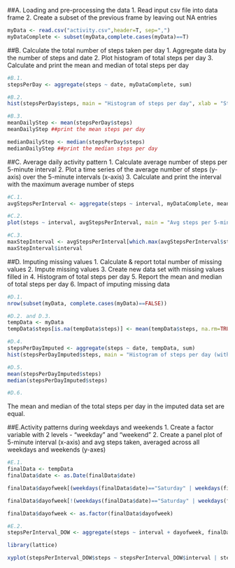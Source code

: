 

##A. Loading and pre-processing the data
1. Read input csv file into data frame 
2. Create a subset of the previous frame by leaving out NA entries 

```r
myData <- read.csv("activity.csv",header=T, sep=",")
myDataComplete <- subset(myData,complete.cases(myData)==T)
```

##B. Calculate the total number of steps taken per day 
1. Aggregate data by the number of steps and date 
2. Plot histogram of total steps per day
3. Calculate and print the mean and median of total steps per day

```r
#B.1.
stepsPerDay <- aggregate(steps ~ date, myDataComplete, sum)

#B.2.
hist(stepsPerDay$steps, main = "Histogram of steps per day", xlab = "Steps per day", col = "grey")

#B.3.
meanDailyStep <- mean(stepsPerDay$steps)
meanDailyStep ##print the mean steps per day

medianDailyStep <- median(stepsPerDay$steps)
medianDailyStep ##print the median steps per day

```

##C. Average daily activity pattern
1. Calculate average number of steps per 5-minute interval
2. Plot a time series of the average number of steps (y-axis) over the 5-minute intervals (x-axis)
3. Calculate and print the interval with the maximum average number of steps

```r
#C.1.
avgStepsPerInterval <- aggregate(steps ~ interval, myDataComplete, mean)

#C.2.
plot(steps ~ interval, avgStepsPerInterval, main = "Avg steps per 5-minute interval", xlab = "Interval", ylab="Steps", type="l", col = "blue")

#C.3.
maxStepInterval <- avgStepsPerInterval[which.max(avgStepsPerInterval$steps),]
maxStepInterval$interval

```

##D. Imputing missing values
1. Calculate & report total number of missing values
2. Impute missing values 
3. Create new data set with missing values filled in
4. Histogram of total steps per day
5. Report the mean and median of total steps per day
6. Impact of imputing missing data

```r
#D.1.
nrow(subset(myData, complete.cases(myData)==FALSE))

#D.2. and D.3.
tempData <- myData
tempData$steps[is.na(tempData$steps)] <- mean(tempData$steps, na.rm=TRUE)

#D.4.
stepsPerDayImputed <- aggregate(steps ~ date, tempData, sum)
hist(stepsPerDayImputed$steps, main = "Histogram of steps per day (with imputed NA values)", xlab = "Steps per day", col = "grey")

#D.5.
mean(stepsPerDayImputed$steps)
median(stepsPerDayImputed$steps)

#D.6.

```

The mean and median of the total steps per day in the imputed data set are equal.  

##E.Activity patterns during weekdays and weekends
1. Create a factor variable with 2 levels - "weekday" and "weekend"
2. Create a panel plot of 5-minute interval (x-axis) and avg steps taken, averaged across all weekdays and weekends (y-axes)  

```r
#E.1.
finalData <- tempData
finalData$date <- as.Date(finalData$date)

finalData$dayofweek[(weekdays(finalData$date)=="Saturday" | weekdays(finalData$date)=="Sunday")] <- "weekend"

finalData$dayofweek[!(weekdays(finalData$date)=="Saturday" | weekdays(finalData$date)=="Sunday")] <- "weekday"

finalData$dayofweek <- as.factor(finalData$dayofweek)

#E.2.
stepsPerInterval_DOW <- aggregate(steps ~ interval + dayofweek, finalData, mean)

library(lattice)

xyplot(stepsPerInterval_DOW$steps ~ stepsPerInterval_DOW$interval | stepsPerInterval_DOW$dayofweek, main="Average steps per interval by day of week", xlab="Interval", ylab="Steps", type="l", layout=c(1,2))

```

